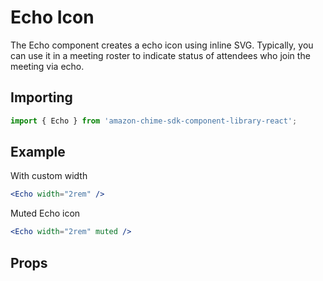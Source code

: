 

# Echo Icon

The Echo component creates a echo icon using inline SVG. Typically, you can use it in a meeting roster to indicate status of attendees who join the meeting via echo.

## Importing

```javascript
import { Echo } from 'amazon-chime-sdk-component-library-react';
```

## Example

With custom width

<ThemeProvider theme={lightTheme}>
  <GlobalStyles />
  <Preview>
    <Echo width="2rem" />
  </Preview>
</ThemeProvider>

```jsx
<Echo width="2rem" />
```

Muted Echo icon

<ThemeProvider theme={lightTheme}>
  <Preview>
    <Echo width="2rem" muted />
  </Preview>
</ThemeProvider>

```jsx
<Echo width="2rem" muted />
```

## Props

<Props of={Echo} />
